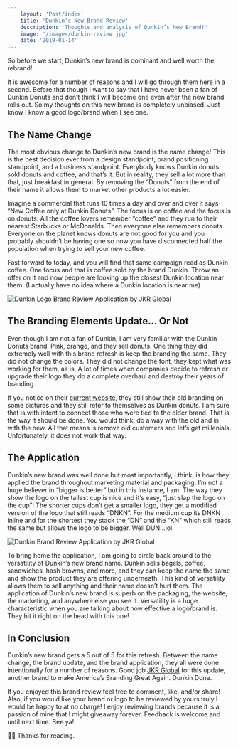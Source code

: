 ```yaml
---
    layout: 'Post/index'
    title: 'Dunkin’s New Brand Review'
    description: 'Thoughts and analysis of Dunkin’s New Brand!'
    image: '/images/dunkin-review.jpg'
    date: '2019-01-14'
---
```


So before we start, Dunkin’s new brand is dominant and well worth the rebrand!

It is awesome for a number of reasons and I will go through them here in a second. Before that though I want to say that I have never been a fan of Dunkin Donuts and don’t think I will become one even after the new brand rolls out. So my thoughts on this new brand is completely unbiased. Just know I know a good logo/brand when I see one.

## The Name Change

The most obvious change to Dunkin’s new brand is the name change! This is the best decision ever from a design standpoint, brand positioning standpoint, and a business standpoint. Everybody knows Dunkin donuts sold donuts and coffee, and that’s it. But in reality, they sell a lot more than that, just breakfast in general. By removing the “Donuts” from the end of their name it allows them to market other products a lot easier.

Imagine a commercial that runs 10 times a day and over and over it says “New Coffee only at Dunkin Donuts”. The focus is on coffee and the focus is on donuts. All the coffee lovers remember “coffee” and they run to their nearest Starbucks or McDonalds. Then everyone else remembers donuts. Everyone on the planet knows donuts are not good for you and you probably shouldn’t be having one so now you have disconnected half the population when trying to sell your new coffee.

Fast forward to today, and you will find that same campaign read as Dunkin coffee. One focus and that is coffee sold by the brand Dunkin. Throw an offer on it and now people are looking up the closest Dunkin location near them. (I actually have no idea where a Dunkin location is near me)

![Dunkin Logo Brand Review Application by JKR Global](/images/dunkin-logo.jpg)

## The Branding Elements Update... Or Not

Even though I am not a fan of Dunkin, I am very familiar with the Dunkin Donuts brand. Pink, orange, and they sell donuts. One thing they did extremely well with this brand refresh is keep the branding the same. They did not change the colors. They did not change the font, they kept what was working for them, as is. A lot of times when companies decide to refresh or upgrade their logo they do a complete overhaul and destroy their years of branding.

If you notice on their <a href="https://www.dunkindonuts.com/en" target="_blank">current website</a>, they still show their old branding on some pictures and they still refer to themselves as Dunkin donuts. I am sure that is with intent to connect those who were tied to the older brand. That is the way it should be done. You would think, do a way with the old and in with the new. All that means is remove old customers and let’s get millenials. Unfortunately, it does not work that way.

## The Application

Dunkin’s new brand was well done but most importantly, I think, is how they applied the brand throughout marketing material and packaging. I’m not a huge believer in “bigger is better” but in this instance, I am. The way they show the logo on the tallest cup is nice and it’s easy, “just slap the logo on the cup”! The shorter cups don’t get a smaller logo, they get a modified version of the logo that still reads “DNKN”. For the medium cup its DNKN inline and for the shortest they stack the “DN” and the “KN” which still reads the same but allows the logo to be bigger. Well DUN…lol

![Dunkin Brand Review Application by JKR Global](/images/dunkin-outdoor.jpg)

To bring home the application, I am going to circle back around to the versatility of Dunkin’s new brand name. Dunkin sells bagels, coffee, sandwiches, hash browns, and more, and they can keep the name the same and show the product they are offering underneath. This kind of versatility allows them to sell anything and their name doesn’t hurt them. The application of Dunkin’s new brand is superb on the packaging, the website, the marketing, and anywhere else you see it. Versatility is a huge characteristic when you are talking about how effective a logo/brand is. They hit it right on the head with this one!

## In Conclusion

Dunkin’s new brand gets a 5 out of 5 for this refresh. Between the name change, the brand update, and the brand application, they all were done intentionally for a number of reasons. Good job <a href="https://www.jkrglobal.com/" target="_blank">JKR Global</a> for this update, another brand to make America’s Branding Great Again. Dunkin Done.

If you enjoyed this brand review feel free to comment, like, and/or share! Also, if you would like your brand or logo to be reviewed by yours truly I would be happy to at no charge! I enjoy reviewing brands because it is a passion of mine that I might giveaway forever. Feedback is welcome and until next time. See ya!

👍🏾 Thanks for reading.
